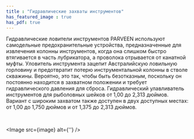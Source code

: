 ```yaml
---
title : "Гидравлические захваты инструментов"
has_featured_image : true
has_pdf: true
---
```


Гидравлические ловители инструментов PARVEEN используют самодельные предохранительные устройства, предназначенные для извлечения колонны инструментов, когда она слишком быстро втягивается в часть лубрикатора, а проволока отрывается от канатной муфты. Уловитель инструмента зацепит Австралийскую ловильную горловину и предотвратит потерю инструментальной колонны в стволе скважины. Вероятно, это так, чтобы быть безотказным, поскольку он постоянно находится в захватном положении и требует гидравлического давления для сброса. Гидравлический улавливатель инструментов для рыболовных шейков от 1,00 до 2,313 дюймов. Вариант с широким захватом также доступен в двух доступных местах: от 1,00 до 1,750 дюймов и от 1,375 до 2,313 дюймов.

<br />

<Image src={image} alt={''} />